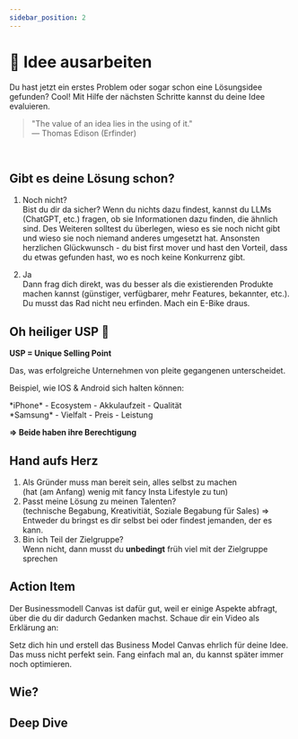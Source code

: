 ```yaml
---
sidebar_position: 2
---
```


# 📍 Idee ausarbeiten

<Admonition type="info" icon="📍">
  Du hast jetzt ein erstes Problem oder sogar schon eine Lösungsidee gefunden?
  Cool! Mit Hilfe der nächsten Schritte kannst du deine Idee evaluieren.
</Admonition>

<br />

> "The value of an idea lies in the using of it."\
> ― Thomas Edison (Erfinder)

<br />

## Gibt es deine Lösung schon?

1. Noch nicht?\
   Bist du dir da sicher? Wenn du nichts dazu findest, kannst du LLMs (ChatGPT, etc.) fragen, ob sie Informationen dazu finden, die ähnlich sind. Des Weiteren solltest du überlegen, wieso es sie noch nicht gibt und wieso sie noch niemand anderes umgesetzt hat.
   Ansonsten herzlichen Glückwunsch - du bist first mover und hast den Vorteil, dass du etwas gefunden hast, wo es noch keine Konkurrenz gibt.

2. Ja\
   Dann frag dich direkt, was du besser als die existierenden Produkte machen kannst (günstiger, verfügbarer, mehr Features, bekannter, etc.). Du musst das Rad nicht neu erfinden. Mach ein E-Bike draus.

## Oh heiliger USP 🙏

**USP = Unique Selling Point**

Das, was erfolgreiche Unternehmen von pleite gegangenen unterscheidet.

Beispiel, wie IOS & Android sich halten können:

<TwoColumns>
  <div>*iPhone* - Ecosystem - Akkulaufzeit - Qualität</div>
  <div>*Samsung* - Vielfalt - Preis - Leistung</div>
</TwoColumns>

**=> Beide haben ihre Berechtigung**

## Hand aufs Herz

1. Als Gründer muss man bereit sein, alles selbst zu machen\
   (hat (am Anfang) wenig mit fancy Insta Lifestyle zu tun)
2. Passt meine Lösung zu meinen Talenten?\
   (technische Begabung, Kreativitiät, Soziale Begabung für Sales)
   => Entweder du bringst es dir selbst bei oder findest jemanden, der es kann.
3. Bin ich Teil der Zielgruppe?\
   Wenn nicht, dann musst du **unbedingt** früh viel mit der Zielgruppe sprechen

## Action Item

Der Businessmodell Canvas ist dafür gut, weil er einige Aspekte abfragt, über die du dir dadurch Gedanken machst. Schaue dir ein Video als Erklärung an:

<TwoColumns>
  <YouTube videoId="o_jPFRWIWZM" />
  <YouTube videoId="CTshY8Bo2aw" />
</TwoColumns>

Setz dich hin und erstell das Business Model Canvas ehrlich für deine Idee. Das muss nicht perfekt sein. Fang einfach mal an, du kannst später immer noch optimieren.

## Wie?

<Tooltipp
  toolName="Notion"
  toolDescription="Dupliziere dafür zum Beispiel unser Template in Notion und nimm dir mind. 30 Min. Zeit, um es auszufüllen."
  toolSource="https://www.notion.so/joels-code/Business-Model-Canvas-Beispiel-eb00b3002fba4c42aecc75cd87c81d35?pvs=4"
  buttonText="Template duplizieren"
/>

## Deep Dive

<TwoColumns>
  <YouTube videoId="DOtCl5PU8F0" />
  <YouTube videoId="NwyW46josFM" />
  <YouTube videoId="IP0cUBWTgpY" />
</TwoColumns>
